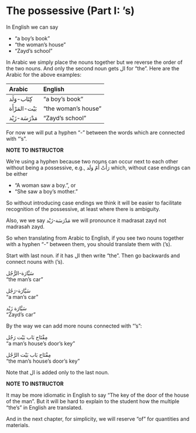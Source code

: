 # The possessive (Part I: 's)

In English we can say 

+ "a boy's book"
+ "the woman's house"
+ "Zayd's school"

In Arabic we simply place the nouns together but we reverse the order of the two nouns. And only the second noun gets [ال]{.ar} for "the". Here are the Arabic for the above examples:

|Arabic | English |
|:----------|:--------------|
|[كِتَاب-وَلَد]{.ar}   |"a boy's book"       |
|[بَيْت-المَرْأَة]{.ar} |"the woman's house"  |
|[مَدْرَسَة-زَيْد]{.ar}  |"Zayd's school"      |

For now we will put a hyphen "-" between the words which are connected with "'s".

::: {.infobox data-latex="{caution}"}
**NOTE TO INSTRUCTOR**

We're using a hyphen because two nouns can occur next to each other without being a possessive, e.g., [رَأَتْ أُمّ وَلَد]{.ar} which, without case endings can be either

+ "A woman saw a boy.", or
+ "She saw a boy's mother."

So without introducing case endings we think it will be easier to facilitate recognition of the possessive, at least where there is ambiguity.
:::

Also, we we say [مَدْرَسَة-زَيْد]{.ar} we will pronounce it [madrasat zayd]{.trn} not [madrasah zayd]{.trn}.

So when translating from Arabic to English, if you see two nouns together with a hyphen "-" between them, you should translate them with ('s).

Start with last noun. if it has [ال]{.ar} then write "the". Then go backwards and connect nouns with ('s).

[سَيَّارَة-الرُّجُل]{.ar}  
"the man's car"

[سَيَّارَة-رَجُل]{.ar}  
"a man's car"

[سَيَّارَة زَيْد]{.ar}  
"Zayd's car"

By the way we can add more nouns connected with "'s":

[مِفْتَاح بَاب بَيْت رَجُل]{.ar}  
"a man's house's door's key"

[مِفْتَاح بَاب بَيْت الرَّجُل]{.ar}  
"the man's house's door's key"

Note that [ال]{.ar} is added only to the last noun.

::: {.infobox data-latex="{caution}"}
**NOTE TO INSTRUCTOR**

It may be more idiomatic in English to say "The key of the door of the house of the man". But it will be hard to explain to the student how the multiple "the's" in English are translated.

And in the next chapter, for simplicity, we will reserve "of" for quantities and materials.
:::

